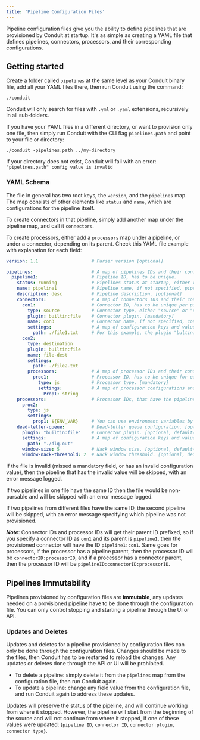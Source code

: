 ```yaml
---
title: 'Pipeline Configuration Files'
---
```


Pipeline configuration files give you the ability to define pipelines that are provisioned by Conduit at startup.
It's as simple as creating a YAML file that defines pipelines, connectors, processors, and their corresponding configurations.

## Getting started

Create a folder called `pipelines` at the same level as your Conduit binary file, add all your YAML files
there, then run Conduit using the command:

```shell
./conduit
```

Conduit will only search for files with `.yml` or `.yaml` extensions, recursively in all sub-folders.

If you have your YAML files in a different directory, or want to provision only one file, then simply run Conduit with
the CLI flag `pipelines.path` and point to your file or directory:

```shell
./conduit -pipelines.path ../my-directory
```

If your directory does not exist, Conduit will fail with an error: `"pipelines.path" config value is invalid`

### YAML Schema

The file in general has two root keys, the `version`, and the `pipelines` map. The map consists of other elements like
`status` and `name`, which are configurations for the pipeline itself.

To create connectors in that pipeline, simply add another map under the pipeline map, and call it `connectors`.

To create processors, either add a `processors` map under a pipeline, or under a connector, depending on its parent.
Check this YAML file example with explanation for each field:

``` yaml
version: 1.1                    # Parser version [optional]

pipelines:                      # A map of pipelines IDs and their configurations.
  pipeline1:                    # Pipeline ID, has to be unique.
    status: running             # Pipelines status at startup, either running or stopped. [mandatory]
    name: pipeline1             # Pipeline name, if not specified, pipeline ID will be used as name. [optional]
    description: desc           # Pipeline description. [optional]
    connectors:                 # A map of connectors IDs and their configurations.
      con1:                     # Connector ID, has to be unique per pipeline.
        type: source            # Connector type, either "source" or "destination". [mandatory]
        plugin: builtin:file    # Connector plugin. [mandatory]
        name: con3              # Connector name, if not specified, connector ID will be used as name. [optional]
        settings:               # A map of configuration keys and values.
          path: ./file1.txt     # For this example, the plugin "bultin:file" has only one configuration, which is path.
      con2:
        type: destination
        plugin: builtin:file
        name: file-dest
        settings:
          path: ./file2.txt
        processors:             # A map of processor IDs and their configurations, "con2" is the processor parent.
          proc1:                # Processor ID, has to be unique for each parent
            type: js            # Processor type. [mandatory]
            settings:           # A map of processor configurations and values
              Prop1: string
    processors:                 # Processor IDs, that have the pipeline "pipeline1" as a parent.
      proc2:
        type: js
        settings:
          prop1: ${ENV_VAR}     # You can use environment variables by wrapping them in a dollar sign and curly braces ${}.
    dead-letter-queue:          # Dead-letter queue configuration. [optional]
      plugin: "builtin:file"    # Connector plugin. [optional, default=builtin:log]
      settings:                 # A map of configuration keys and values for the connector.
        path: "./dlq.out"
      window-size: 5            # Nack window size. [optional, default=1]
      window-nack-threshold: 2  # Nack window threshold. [optional, default=0]
```

If the file is invalid (missed a mandatory field, or has an invalid configuration value), then the pipeline that has the
invalid value will be skipped, with an error message logged.

If two pipelines in one file have the same ID then the file would be
non-parsable and will be skipped with an error message logged.

If two pipelines from different files have the same ID, the second pipeline will be skipped, with an error message
specifying which pipeline was not provisioned.

**_Note_**: Connector IDs and processor IDs will get their parent ID prefixed, so if you specify a connector ID as `con1`
and its parent is `pipeline1`, then the provisioned connector will have the ID `pipeline1:con1`. Same goes for processors,
if the processor has a pipeline parent, then the processor ID will be `connectorID:processorID`, and if a processor
has a connector parent, then the processor ID will be `pipelineID:connectorID:processorID`.

## Pipelines Immutability

Pipelines provisioned by configuration files are **immutable**, any updates needed on a provisioned pipeline have to be
done through the configuration file. You can only control stopping and starting a pipeline
through the UI or API.

### Updates and Deletes

Updates and deletes for a pipeline provisioned by configuration files can only be done through the configuration files.
Changes should be made to the files, then Conduit has to be restarted to reload the changes. Any updates or deletes done
through the API or UI will be prohibited.

* To delete a pipeline: simply delete it from the `pipelines` map from the configuration file, then run Conduit again.
* To update a pipeline: change any field value from the configuration file, and run Conduit again to address these updates.

Updates will preserve the status of the pipeline, and will continue working from where it stopped. However, the pipeline
will start from the beginning of the source and will not continue from where it stopped, if one of these values were updated:
{`pipeline ID`, `connector ID`, `connector plugin`, `connector type`}.
